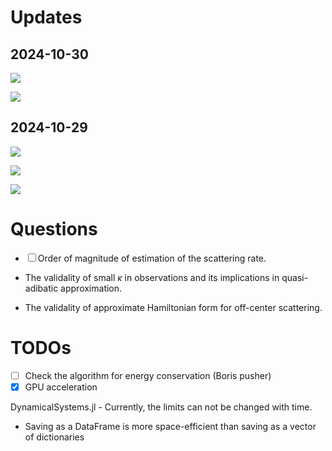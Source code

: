 # Updates

## 2024-10-30

![](figures/mixing_rate_sin2.png)

![](figures/mr/mixing_rate_sin2_ani.png)

## 2024-10-29

![](figures/pa_cdf.png)


![](figures/tm/tm_weighted.png)

![](figures/tm/%CE%94w_%CE%94t.png)

# Questions

- [ ] Order of magnitude of estimation of the scattering rate.

- The validality of small $κ$ in observations and its implications in quasi-adibatic approximation.
- The validality of approximate Hamiltonian form for off-center scattering.


# TODOs

- [ ] Check the algorithm for energy conservation (Boris pusher)
- [x] GPU acceleration


DynamicalSystems.jl
- Currently, the limits can not be changed with time.


- Saving as a DataFrame is more space-efficient than saving as a vector of dictionaries